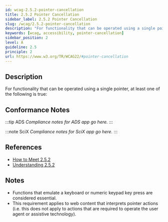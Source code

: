 ```yaml
---
id: wcag-2.5.2-pointer-cancellation
title: 2.5.2 Pointer Cancellation
sidebar_label: 2.5.2 Pointer Cancellation
slug: /wcag/2.5.2-pointer-cancellation
description: "For functionality that can be operated using a single pointer, at least one of the following is true:"
keywords: [wcag, accessibility, pointer-cancellation]
sidebar_position: 2
level: A
guideline: 2.5
principle: 2
url: https://www.w3.org/TR/WCAG22/#pointer-cancellation
---
```


## Description

For functionality that can be operated using a single pointer, at least one of the following is true:

## Conformance Notes

:::tip ADS
_Compliance notes for ADS app go here._
:::

:::note SciX
_Compliance notes for SciX app go here._
:::

## References

- [How to Meet 2.5.2](https://www.w3.org/WAI/WCAG22/quickref/#pointer-cancellation)
- [Understanding 2.5.2](https://www.w3.org/WAI/WCAG22/Understanding/pointer-cancellation.html)

## Notes

- Functions that emulate a keyboard or numeric keypad key press are considered essential.
- This requirement applies to web content that interprets pointer actions (i.e. this does not apply to actions that are required to operate the user agent or assistive technology).
